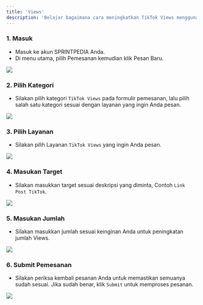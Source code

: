 ```yaml
---
title: 'Views'
description: 'Belajar bagaimana cara meningkatkan TikTok Views menggunakan SPRINTPEDIA.'
---
```


### 1. Masuk
- Masuk ke akun <Tooltip tip="SMM Panel Indonesia">SPRINTPEDIA</Tooltip> Anda.
- Di menu utama, pilih Pemesanan kemudian klik Pesan Baru.  
<Frame>
<img src="/images/menu-pesan-baru.png"/>
</Frame>

### 2. Pilih Kategori
- Silakan pilih kategori <code>TikTok Views</code> pada formulir pemesanan, lalu pilih salah satu kategori sesuai dengan layanan yang ingin Anda pesan.
<Frame>
<img src="/images/from-pesan-kategori-tiktok-views.png"/>
</Frame>

### 3. Pilih Layanan
- Silakan pilih Layanan <code>TikTok Views</code> yang ingin Anda pesan.
<Frame>
<img src="/images/from-pesan-layanan-tiktok-views.png"/>
</Frame>

### 4. Masukan Target
- Silakan masukkan target sesuai deskripsi yang diminta, Contoh <code>Link Post TikTok</code>.
<Frame>
<img src="/images/form-pesan-target-tiktok-example.png"/>
</Frame>

### 5. Masukan Jumlah
- Silakan masukkan jumlah sesuai keinginan Anda untuk peningkatan jumlah Views.
<Frame>
<img src="/images/from-pesan-jumlah-tiktok-views.png"/>
</Frame>

### 6. Submit Pemesanan
- Silakan periksa kembali pesanan Anda untuk memastikan semuanya sudah sesuai. Jika sudah benar, klik <code>Submit</code> untuk memproses pesanan.
<Frame>
<img src="/images/form-pesan-submit-tiktok-views.png"/>
</Frame>
